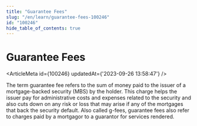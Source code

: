 ```yaml
---
title: "Guarantee Fees"
slug: "/en/learn/guarantee-fees-100246"
id: "100246"
hide_table_of_contents: true
---
```



# Guarantee Fees

<ArticleMeta id={100246} updatedAt={'2023-09-26 13:58:47'} />
<div className='border-solid border-b border-t-0 my-4 border-[var(--ifm-color-gray-300)]' />

The term guarantee fee refers to the sum of money paid to the issuer of a mortgage-backed security (MBS) by the holder. This charge helps the issuer pay for administrative costs and expenses related to the security and also cuts down on any risk or loss that may arise if any of the mortgages that back the security default. Also called g-fees, guarantee fees also refer to charges paid by a mortgagor to a guarantor for services rendered.
